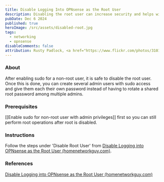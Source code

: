 ```yaml
---
title: Disable Logging Into OPNsense as the Root User
description: Disabling the root user can increase security and helps with credential management.
pubDate: Dec 6 2024
published: true
heroImage: /src/assets/disabled-root.jpg
tags:
  - networking
  - opnsense
disableComments: false
attribution: Rusty Padlock, <a href="https://www.flickr.com/photos/31018257@N00/5829881796" title="[2005] Rusty Padlock &amp; Fence">Diego Torres Silvestre</a>, <a href="https://creativecommons.org/licenses/by/2.0/">CC BY 2.0</a>, via flickr
---
```

### About
After enabling sudo for a non-root user, it is safe to disable the root user. Once this is done, you can create several admin users with sudo access and give them each their own password instead of having to rotate a shared root password among multiple admins.

### Prerequisites
[[Enable sudo for non-root user with admin privileges]] first so you can still perform root operations after root is disabled.

### Instructions
Follow the steps under 'Disable Root User' from [Disable Logging into OPNsense as the Root User (homenetworkguy.com)](https://homenetworkguy.com/how-to/disable-root-user-opnsense/).

### References
[Disable Logging into OPNsense as the Root User (homenetworkguy.com)](https://homenetworkguy.com/how-to/disable-root-user-opnsense/)